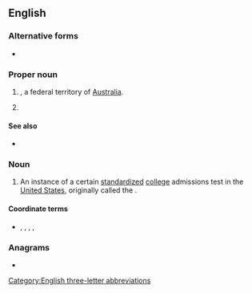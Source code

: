 {{also|act|act.|Act.|A.C.T.|A. C. T.}}
==English==

===Alternative forms===
* {{alter|en|A.C.T.|A. C. T.}}

===Proper noun===
{{en-proper noun}}

# {{initialism of|en|Australian Capital Territory|nodot=1}}, a federal territory of [[Australia]].
#: {{coordinate terms|en|NSW|NT|QLD|SA|TAS|VIC|WA}}
# {{initialism of|en|w:American College Test}}

====See also====
* {{pedia|lang=en|ACT (test)}} {{gloss|American College Test}}

===Noun===
{{en-noun}}

# An instance of a certain [[standardized]] [[college]] admissions test in the [[United States]], originally called the {{m|en||American College Test}}.

====Coordinate terms====
* {{sense|American College Test}} {{l|en|SAT}}, {{l|en|GMAT}}, {{l|en|MCAT}}, {{l|en|DAT}}, {{l|en|PCAT}}

===Anagrams===
* {{anagrams|en|a=act|ATC|CAT|CTA|Cat|TAC|TCA|cat|tac}}

[[Category:English three-letter abbreviations]]